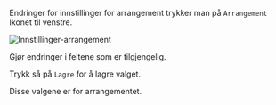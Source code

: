 Endringer for innstillinger for arrangement trykker man på `Arrangement` Ikonet til venstre.

![Innstillinger-arrangement](/img/innstillingerarrangement.png)

Gjør endringer i feltene som er tilgjengelig.

Trykk så på `Lagre` for å lagre valget.

Disse valgene er for arrangementet.
